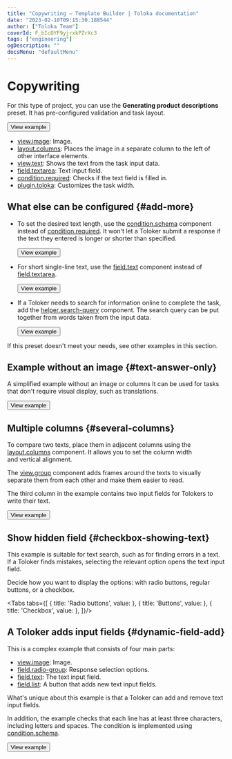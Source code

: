```yaml
---
title: "Copywriting — Template Builder | Toloka documentation"
date: "2023-02-10T09:15:30.188544"
author: ["Toloka Team"]
coverId: F_bIcOYF9yjrxkPZrXc3
tags: ["engineering"]
ogDescription: ""
docsMenu: "defaultMenu"
---
```



# Copywriting

For this type of project, you can use the **Generating product descriptions** preset. It has pre-configured validation and task layout.

<Button themeColor="light" view="default" size="l" type="link" url="https://ya.cc/t/vgh-fVxH3ttFJY">View example</Button>

<Cut title="Components used in the example">

- [view.image](/docs/template-builder/reference/view.image): Image.
- [layout.columns](/docs/template-builder/reference/layout.columns): Places the image in a separate column to the left of other interface elements.
- [view.text](/docs/template-builder/reference/view.text): Shows the text from the task input data.
- [field.textarea](/docs/template-builder/reference/field.textarea): Text input field.
- [condition.required](/docs/template-builder/reference/condition.required): Checks if the text field is filled in.
- [plugin.toloka](/docs/template-builder/reference/plugin.toloka): Customizes the task width.

</Cut>

## What else can be configured {#add-more}

- To set the desired text length, use the [condition.schema](/docs/template-builder/reference/condition.schema) component instead of [condition.required](/docs/template-builder/reference/condition.required). It won't let a Toloker submit a response if the text they entered is longer or shorter than specified.

  <Button themeColor="light" view="default" size="l" type="link" url="https://ya.cc/t/Mnz9jbRH3ttFKh">View example</Button>

- For short single-line text, use the [field.text](/docs/template-builder/reference/field.text) component instead of [field.textarea](/docs/template-builder/reference/field.textarea).

  <Button themeColor="light" view="default" size="l" type="link" url="https://ya.cc/t/oBN6epCs3ttFLK">View example</Button>

- If a Toloker needs to search for information online to complete the task, add the [helper.search-query](/docs/template-builder/reference/helper.search-query) component. The search query can be put together from words taken from the input data.

  <Button themeColor="light" view="default" size="l" type="link" url="https://ya.cc/t/jgNvI9Eq3vvsiU">View example</Button>

If this preset doesn't meet your needs, see other examples in this section.

## Example without an image {#text-answer-only}

A simplified example without an image or columns It can be used for tasks that don't require visual display, such as translations.

<Button themeColor="light" view="default" size="l" type="link" url="https://ya.cc/t/RYB77BTQ3ttFMj">View example</Button>

## Multiple columns {#several-columns}

To compare two texts, place them in adjacent columns using the [layout.columns](/docs/template-builder/reference/layout.columns) component. It allows you to set the column width and vertical alignment.

The [view.group](/docs/template-builder/reference/view.group) component adds frames around the texts to visually separate them from each other and make them easier to read.

The third column in the example contains two input fields for Tolokers to write their text.

<Button themeColor="light" view="default" size="l" type="link" url="https://ya.cc/t/EtNLEAun3ttFNK">View example</Button>

## Show hidden field {#checkbox-showing-text}

This example is suitable for text search, such as for finding errors in a text. If a Toloker finds mistakes, selecting the relevant option opens the text input field.

Decide how you want to display the options: with radio buttons, regular buttons, or a checkbox.

<Tabs tabs={[
  { title: 'Radio buttons', value: <CopywritingList1/> },
  { title: 'Buttons', value: <CopywritingList2/> },
  { title: 'Checkbox', value: <CopywritingList3/> },
]}/>

## A Toloker adds input fields {#dynamic-field-add}

This is a complex example that consists of four main parts:
- [view.image](/docs/template-builder/reference/view.image): Image.
- [field.radio-group](/docs/template-builder/reference/field.radio-group): Response selection options.
- [field.text](/docs/template-builder/reference/field.text): The text input field.
- [field.list](/docs/template-builder/reference/field.list): A button that adds new text input fields.

What's unique about this example is that a Toloker can add and remove text input fields.

In addition, the example checks that each line has at least three characters, including letters and spaces. The condition is implemented using [condition.schema](/docs/template-builder/reference/condition.schema).

  <Button themeColor="light" view="default" size="l" type="link" url="https://ya.cc/t/T-rVMAPk3vvtDM">View example</Button>

<ContactSupport/>
